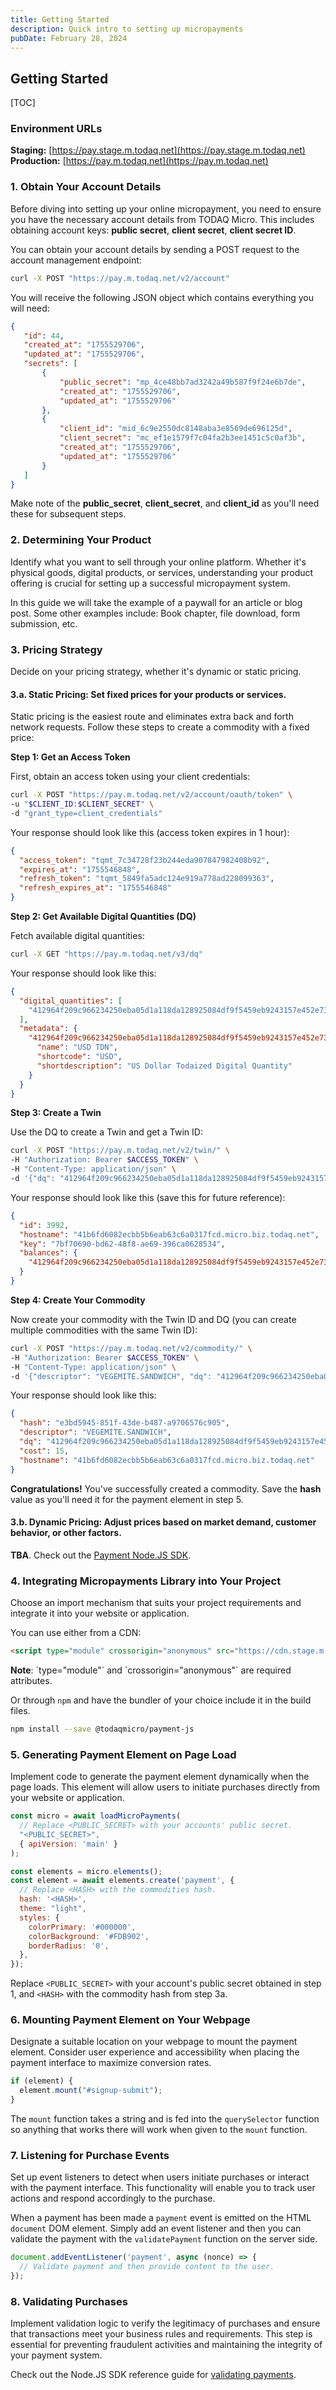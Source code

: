 ```yaml
---
title: Getting Started
description: Quick intro to setting up micropayments
pubDate: February 28, 2024
---
```


## Getting Started

[TOC]

### Environment URLs

**Staging:** [https://pay.stage.m.todaq.net](https://pay.stage.m.todaq.net)  
**Production:** [https://pay.m.todaq.net](https://pay.m.todaq.net)

### 1. Obtain Your Account Details

Before diving into setting up your online micropayment, you need to ensure you have the necessary account details from TODAQ Micro. This includes obtaining account keys: **public secret**, **client secret**, **client secret ID**.

You can obtain your account details by sending a POST request to the account management endpoint:

```bash
curl -X POST "https://pay.m.todaq.net/v2/account"
```

You will receive the following JSON object which contains everything you will need:

```json
{
   "id": 44,
   "created_at": "1755529706",
   "updated_at": "1755529706",
   "secrets": [
       {
           "public_secret": "mp_4ce48bb7ad3242a49b587f9f24e6b7de",
           "created_at": "1755529706",
           "updated_at": "1755529706"
       },
       {
           "client_id": "mid_6c9e2550dc8148aba3e8569de696125d",
           "client_secret": "mc_ef1e1579f7c04fa2b3ee1451c5c0af3b",
           "created_at": "1755529706",
           "updated_at": "1755529706"
       }
   ]
}
```

Make note of the **public_secret**, **client_secret**, and **client_id** as you'll need these for subsequent steps.

### 2. Determining Your Product

Identify what you want to sell through your online platform. Whether it's physical goods, digital products, or services, understanding your product offering is crucial for setting up a successful micropayment system.

In this guide we will take the example of a paywall for an article or blog post. Some other examples include: Book chapter, file download, form submission, etc.


### 3. Pricing Strategy

Decide on your pricing strategy, whether it's dynamic or static pricing.


#### 3.a. Static Pricing: Set fixed prices for your products or services.

Static pricing is the easiest route and eliminates extra back and forth network requests. Follow these steps to create a commodity with a fixed price:

**Step 1: Get an Access Token**

First, obtain an access token using your client credentials:

```bash
curl -X POST "https://pay.m.todaq.net/v2/account/oauth/token" \ 
-u "$CLIENT_ID:$CLIENT_SECRET" \
-d "grant_type=client_credentials"
```

Your response should look like this (access token expires in 1 hour):

```json
{
  "access_token": "tqmt_7c34728f23b244eda907847982408b92",
  "expires_at": "1755546848",
  "refresh_token": "tqmt_5849fa5adc124e919a778ad228099363",
  "refresh_expires_at": "1755546848"
}
```

**Step 2: Get Available Digital Quantities (DQ)**

Fetch available digital quantities:

```bash
curl -X GET "https://pay.m.todaq.net/v3/dq"
```

Your response should look like this:

```json
{
  "digital_quantities": [
    "412964f209c966234250eba05d1a118da128925084df9f5459eb9243157e452e73"
  ],
  "metadata": {
    "412964f209c966234250eba05d1a118da128925084df9f5459eb9243157e452e73": {
      "name": "USD TDN",
      "shortcode": "USD",
      "shortdescription": "US Dollar Todaized Digital Quantity"
    }
  }
}
```

**Step 3: Create a Twin**

Use the DQ to create a Twin and get a Twin ID:

```bash
curl -X POST "https://pay.m.todaq.net/v2/twin/" \
-H "Authorization: Bearer $ACCESS_TOKEN" \
-H "Content-Type: application/json" \
-d '{"dq": "412964f209c966234250eba05d1a118da128925084df9f5459eb9243157e452e73"}'
```

Your response should look like this (save this for future reference):

```json
{
  "id": 3992,
  "hostname": "41b6fd6082ecbb5b6eab63c6a0317fcd.micro.biz.todaq.net",
  "key": "7bf70690-bd62-48f8-ae69-396ca0628534",
  "balances": {
    "412964f209c966234250eba05d1a118da128925084df9f5459eb9243157e452e73": 0
  }
}
```

**Step 4: Create Your Commodity**

Now create your commodity with the Twin ID and DQ (you can create multiple commodities with the same Twin ID):

```bash
curl -X POST "https://pay.m.todaq.net/v2/commodity/" \
-H "Authorization: Bearer $ACCESS_TOKEN" \
-H "Content-Type: application/json" \
-d '{"descriptor": "VEGEMITE.SANDWICH", "dq": "412964f209c966234250eba05d1a118da128925084df9f5459eb9243157e452e73", "cost": 15.00, "twin_id": 3992 }' 
```

Your response should look like this:

```json
{                                            
  "hash": "e3bd5945-851f-43de-b487-a9706576c905",
  "descriptor": "VEGEMITE.SANDWICH",
  "dq": "412964f209c966234250eba05d1a118da128925084df9f5459eb9243157e452e73",
  "cost": 15,
  "hostname": "41b6fd6082ecbb5b6eab63c6a0317fcd.micro.biz.todaq.net"
}
```

**Congratulations!** You've successfully created a commodity. Save the **hash** value as you'll need it for the payment element in step 5.


#### 3.b. Dynamic Pricing: Adjust prices based on market demand, customer behavior, or other factors.

**TBA**. Check out the [Payment Node.JS SDK](/reference/payment-node).


### 4. Integrating Micropayments Library into Your Project

Choose an import mechanism that suits your project requirements and integrate it into your website or application.

You can use either from a CDN:

```html
<script type="module" crossorigin="anonymous" src="https://cdn.stage.m.todaq.net/micropay.js"></script>
```

<p>
  <strong>Note</strong>: `type="module"` and `crossorigin="anonymous"` are required attributes.
</p>

Or through `npm` and have the bundler of your choice include it in the build files.

```bash
npm install --save @todaqmicro/payment-js
```

### 5. Generating Payment Element on Page Load

Implement code to generate the payment element dynamically when the page loads. This element will allow users to initiate purchases directly from your website or application.

```javascript
const micro = await loadMicroPayments(
  // Replace <PUBLIC_SECRET> with your accounts' public secret.
  "<PUBLIC_SECRET>",
  { apiVersion: 'main' }
);

const elements = micro.elements();
const element = await elements.create('payment', {
  // Replace <HASH> with the commodities hash.
  hash: '<HASH>',
  theme: "light",
  styles: {
    colorPrimary: '#000000',
    colorBackground: '#FDB902',
    borderRadius: '0',
  },
});

```

Replace `<PUBLIC_SECRET>` with your account's public secret obtained in step 1, and `<HASH>` with the commodity hash from step 3a.


### 6. Mounting Payment Element on Your Webpage

Designate a suitable location on your webpage to mount the payment element. Consider user experience and accessibility when placing the payment interface to maximize conversion rates.

```javascript
if (element) {
  element.mount("#signup-submit");
}
```

The `mount` function takes a string and is fed into the `querySelector` function so anything that works there will work when given to the `mount` function.


### 7. Listening for Purchase Events

Set up event listeners to detect when users initiate purchases or interact with the payment interface. This functionality will enable you to track user actions and respond accordingly to the purchase.

When a payment has been made a `payment` event is emitted on the HTML `document` DOM element. Simply add an event listener and then you can validate the payment with the `validatePayment` function on the server side.

```javascript
document.addEventListener('payment', async (nonce) => {
  // Validate payment and then provide content to the user.
});
```


### 8. Validating Purchases

Implement validation logic to verify the legitimacy of purchases and ensure that transactions meet your business rules and requirements. This step is essential for preventing fraudulent activities and maintaining the integrity of your payment system.

Check out the Node.JS SDK reference guide for [validating payments](/reference/payment-node).
